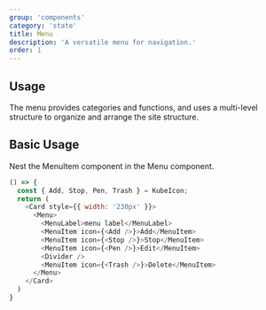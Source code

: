 ```yaml
---
group: 'components'
category: 'state'
title: Menu
description: 'A versatile menu for navigation.'
order: 1
---
```


## Usage

The menu provides categories and functions, and uses a multi-level structure to organize and arrange the site structure.

## Basic Usage

Nest the MenuItem component in the Menu component.

```js live=true
() => {
  const { Add, Stop, Pen, Trash } = KubeIcon;
  return (
    <Card style={{ width: '230px' }}>
      <Menu>
        <MenuLabel>menu label</MenuLabel>
        <MenuItem icon={<Add />}>Add</MenuItem>
        <MenuItem icon={<Stop />}>Stop</MenuItem>
        <MenuItem icon={<Pen />}>Edit</MenuItem>
        <Divider />
        <MenuItem icon={<Trash />}>Delete</MenuItem>
      </Menu>
    </Card>
  )
}
```
